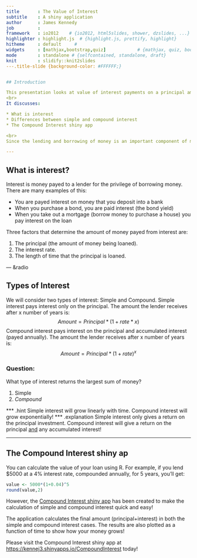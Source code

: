 ```yaml
---
title       : The Value of Interest
subtitle    : A shiny application
author      : James Kennedy
job         : 
framework   : io2012    # {io2012, html5slides, shower, dzslides, ...}
highlighter : highlight.js  # {highlight.js, prettify, highlight}
hitheme     : default     # 
widgets     : [mathjax,bootstrap,quiz]            # {mathjax, quiz, bootstrap}
mode        : standalone # {selfcontained, standalone, draft}
knit        : slidify::knit2slides
---.title-slide {background-color: #FFFFFF;}


## Introduction

This presentation looks at value of interest payments on a principal amount of money that is loaned to a borrower.  
<br>
It discusses:

* What is interest
* Differences between simple and compound interest
* The Compound Interest shiny app

<br>
Since the lending and borrowing of money is an important component of most economies, it is important to understand the effects and value of interest.

--- 
```


## What is interest?

Interest is money payed to a lender for the privilege of borrowing money. There are many examples of this:

* You are payed interest on money that you deposit into a bank
* When you purchase a bond, you are paid interest (the bond yield)
* When you take out a mortgage (borrow money to purchase a house) you pay interest on the loan

Three factors that determine the amount of money payed from interest are: 

1. The principal (the amount of money being loaned). 
2. The interest rate.
3. The length of time that the principal is loaned.

--- &radio

## Types of Interest

We will consider two types of interest: Simple and Compound.
Simple interest pays interest only on the principal.  The amount the lender receives after x number of years is: $$Amount = Principal*(1+rate*x)$$
Compound interest pays interest on the principal and accumulated interest (payed annually). The amount the lender receives after x number of years is: $$Amount = Principal*(1+rate)^{x}$$

### Question:
What type of interest returns the largest sum of money?

1. Simple
2. _Compound_

*** .hint
Simple interest will grow linearly with time. Compound interest will grow exponentially!
*** .explanation
Simple interest only gives a return on the principal investment. Compound interest will give a return on the principal <u>and</u> any accumulated interest!

---

## The Compound Interest shiny ap

You can calculate the value of your loan using R. For example, if you lend $5000 at a 4% interest rate, compounded annually, for 5 years, you'll get:

```r
value <- 5000*(1+0.04)^5
round(value,2)
```

However, the <u>Compound Interest shiny app</u> has been created to make the calculation of simple and compound interest quick and easy!

The application calculates the final amount (principal+interest) in both the simple and compound interest cases. The results are also plotted as a function of time to show how your money grows!

Please visit the Compound Interest shiny app at <br> [https://kennej3.shinyapps.io/CompoundInterest](https://kennej3.shinyapps.io/CompoundInterest) today!
